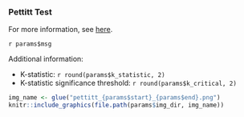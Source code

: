 ### Pettitt Test

For more information, see [here](https://rileywheadon.github.io/ffa-docs/eda-change-points/#pettitt-test). 

`r params$msg`

Additional information:

- K-statistic: `r round(params$k_statistic, 2)`
- K-statistic significance threshold: `r round(params$k_critical, 2)`

<!-- Render the figure. -->

```r
img_name <- glue("pettitt_{params$start}_{params$end}.png")
knitr::include_graphics(file.path(params$img_dir, img_name))
```

